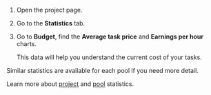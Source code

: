<Cut title="How can i view my expenses?">

1. Open the project page.

1. Go to the **Statistics** tab.

1. Go to **Budget**, find the **Average task price** and **Earnings per hour** charts.

    This data will help you understand the current cost of your tasks.

Similar statistics are available for each pool if you need more detail.

Learn more about [project](/docs-new/guide/project-statistic) and [pool](/docs-new/guide/pool_statistic-pool) statistics.

</Cut>